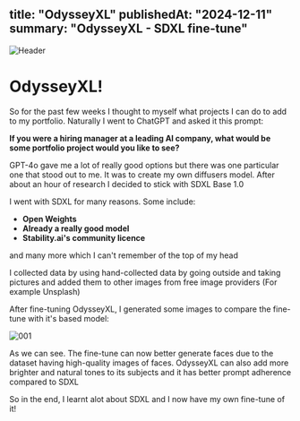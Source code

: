 title: "OdysseyXL"
publishedAt: "2024-12-11"
summary: "OdysseyXL - SDXL fine-tune"
---

![Header](https://raw.githubusercontent.com/Aayan-Mishra/Images/refs/heads/main/API%20(1).png)

# OdysseyXL!

So for the past few weeks I thought to myself what projects I can do to add to my portfolio. Naturally I went to ChatGPT and asked it this prompt:

**If you were a hiring manager at a leading AI company, what would be some portfolio project would you like to see?**

GPT-4o gave me a lot of really good options but there was one particular one that stood out to me. It was to create my own diffusers model. After about an hour of research I decided to stick with SDXL Base 1.0

I went with SDXL for many reasons. Some include:

- **Open Weights**
- **Already a really good model**
- **Stability.ai's community licence**

and many more which I can't remember of the top of my head

I collected data by using hand-collected data by going outside and taking pictures and added them to other images from free image providers (For example Unsplash)

After fine-tuning OdysseyXL, I generated some images to compare the fine-tune with it's based model:

![001](https://raw.githubusercontent.com/Aayan-Mishra/Images/refs/heads/main/1.png)

As we can see. The fine-tune can now better generate faces due to the dataset having high-quality images of faces. OdysseyXL can also add more brighter and natural tones to its subjects and it has better prompt adherence compared to SDXL

So in the end, I learnt alot about SDXL and I now have my own fine-tune of it!
